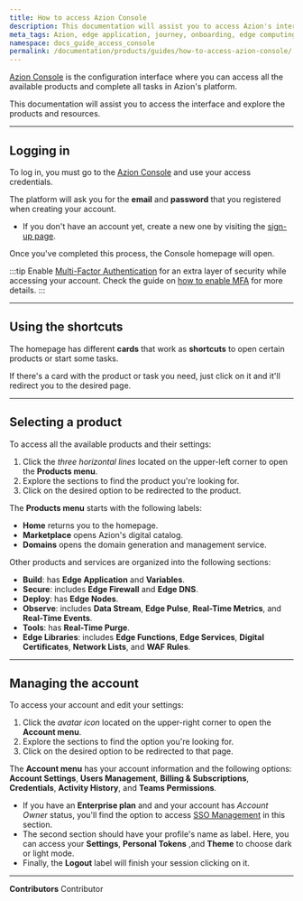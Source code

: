 ```yaml
---
title: How to access Azion Console
description: This documentation will assist you to access Azion's interface and explore the products and resources.
meta_tags: Azion, edge application, journey, onboarding, edge computing
namespace: docs_guide_access_console
permalink: /documentation/products/guides/how-to-access-azion-console/
---
```


[Azion Console](https://console.azion.com/) is the configuration interface where you can access all the available products and complete all tasks in Azion's platform. 

This documentation will assist you to access the interface and explore the products and resources.


<LinkButton outlined link="/en/documentation/products/guides/getting-to-know-azion-console/" label="go to Azion Console reference" variant="secondary" /> 

---

## Logging in

To log in, you must go to the [Azion Console](https://console.azion.com/) and use your access credentials.

The platform will ask you for the **email** and **password** that you registered when creating your account.
- If you don't have an account yet, create a new one by visiting the [sign-up page](https://console.azion.com/signup/).

Once you've completed this process, the Console homepage will open.

:::tip
Enable [Multi⁠-⁠Factor Authentication](/en/documentation/products/accounts/multi-factor-authentication/) for an extra layer of security while accessing your account. Check the guide on [how to enable MFA](/en/documentation/products/guides/multi-factor-authentication/) for more details.
:::

---

## Using the shortcuts

The homepage has different **cards** that work as **shortcuts** to open certain products or start some tasks.

If there's a card with the product or task you need, just click on it and it'll redirect you to the desired page.

---

## Selecting a product

To access all the available products and their settings:

1. Click the *three horizontal lines* located on the upper-left corner to open the **Products menu**.
2. Explore the sections to find the product you're looking for.
3. Click on the desired option to be redirected to the product.

The **Products menu** starts with the following labels:

- **Home** returns you to the homepage.
- **Marketplace** opens Azion's digital catalog.
- **Domains** opens the domain generation and management service.

Other products and services are organized into the following sections:

- **Build**: has **Edge Application** and **Variables**.
- **Secure**: includes **Edge Firewall** and **Edge DNS**.
- **Deploy**: has **Edge Nodes**.
- **Observe**: includes **Data Stream**, **Edge Pulse**, **Real-Time Metrics**, and **Real-Time Events**.
- **Tools**: has **Real-Time Purge**.
- **Edge Libraries**: includes **Edge Functions**, **Edge Services**, **Digital Certificates**, **Network Lists**, and **WAF Rules**. 

---

## Managing the account

To access your account and edit your settings:

1. Click the *avatar icon* located on the upper-right corner to open the **Account menu**.
2. Explore the sections to find the option you're looking for.
3. Click on the desired option to be redirected to that page.

The **Account menu** has your account information and the following options: **Account Settings**, **Users Management**, **Billing & Subscriptions**, **Credentials**, **Activity History**, and **Teams Permissions**.
  - If you have an **Enterprise plan** and and your account has *Account Owner* status, you'll find the option to access [SSO Management](/en/documentation/products/guides/sso/) in this section.
- The second section should have your profile's name as label. Here, you can access your **Settings**, **Personal Tokens** ,and **Theme** to choose dark or light mode.
- Finally, the **Logout** label will finish your session clicking on it.



---


**Contributors** <ContributorList>Contributor</ContributorList>
